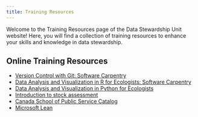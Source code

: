 ```yaml
---
title: Training Resources
---
```



Welcome to the Training Resources page of the Data Stewardship Unit website! Here, you will find a collection of training resources to enhance your skills and knowledge in data stewardship.

## Online Training Resources

- [Version Control with Git: Software Carpentry](https://swcarpentry.github.io/git-novice/)
- [Data Analysis and Visualization in R for Ecologists: Software Carpentry](https://datacarpentry.org/R-ecology-lesson/)
- [Data Analysis and Visualization in Python for Ecologists](https://datacarpentry.org/python-ecology-lesson/)
- [Introduction to stock assessment](https://www.dfo-mpo.gc.ca/science/species-especes/fisheries-halieutiques/assessment-evaluation/index-eng.html)
- [Canada School of Public Service Catalog](https://catalogue.csps-efpc.gc.ca/catalog?cm_locale=en&reveal_topic=0&reveal_subtopic=0&reveal_competency=0&reveal_duration=0&reveal_type=0&reveal_delivery_method=0&query=&products_per_page=12&products_sort_order=product_name_asc&pagename=Catalog)
- [Microsoft Lean](https://learn.microsoft.com/en-us/training/browse/)

